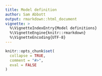 ```yaml
---
title: Model definition
author: Sam Abbott
output: rmarkdown::html_document
vignette: >
  %\VignetteIndexEntry{Model definitions}
  %\VignetteEngine{knitr::rmarkdown}
  %\VignetteEncoding{UTF-8}
---
```


```r
knitr::opts_chunk$set(
  collapse = TRUE,
  comment = "#>",
  eval = FALSE
)
```
